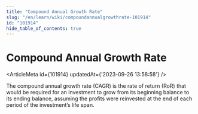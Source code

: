 ```yaml
---
title: "Compound Annual Growth Rate"
slug: "/en/learn/wiki/compoundannualgrowthrate-101914"
id: "101914"
hide_table_of_contents: true
---
```



# Compound Annual Growth Rate

<ArticleMeta id={101914} updatedAt={'2023-09-26 13:58:58'} />
<div className='border-solid border-b border-t-0 my-4 border-[var(--ifm-color-gray-300)]' />

The compound annual growth rate (CAGR) is the rate of return (RoR) that would be required for an investment to grow from its beginning balance to its ending balance, assuming the profits were reinvested at the end of each period of the investment’s life span.
